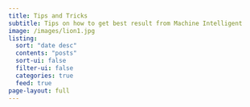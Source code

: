 ```yaml
---
title: Tips and Tricks
subtitle: Tips on how to get best result from Machine Intelligent
image: /images/lion1.jpg
listing:
  sort: "date desc"
  contents: "posts"
  sort-ui: false
  filter-ui: false
  categories: true
  feed: true
page-layout: full
---
```

